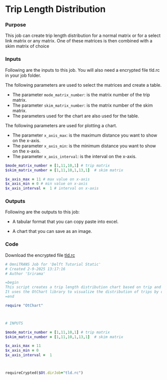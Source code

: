 # Trip Length Distribution

::::: nav-pills
:::: panel-tabset
### Purpose

This job can create trip length distribution for a normal matrix or for a select link matrix or any matrix. One of these matrices is then combined with a skim matrix of choice

### Inputs

Following are the inputs to this job. You will also need a encrypted file tld.rc in your job folder. 

The following parameters are used to select the matrices and create a table.

- The parameter `mode_matrix_number`: is the matrix number of the trip matrix.
- The parameter `skim_matrix_number`: is the matrix number of the skim matrix.
- The parameters used for the chart are also used for the table.

The following parameters are used for plotting a chart. 

- The parameter `x_axis_max`: is the maximum distance you want to show on the x-axis. 
- The parameter `x_axis_min`: is the minimum distance you want to show on the x-axis.
- The parameter `x_axis_interval`: is the interval on the x-axis.

``` ruby
$mode_matrix_number = [1,11,10,1] # trip matrix
$skim_matrix_number = [1,11,10,1,13,1]  # skim matrix

$x_axis_max = 11 # max value on x-axis
$x_axis_min = 0 # min value on x-axis
$x_axis_interval =  1 # interval on x-axis
```

### Outputs

Following are the outputs to this job:

-    A tabular format that you can copy paste into excel.

-    A chart that you can save as an image.

### Code

Download the encrypted file [tld.rc](./tld.rc)

::: {.content-hidden when-format="pdf"}
``` ruby
# OmniTRANS Job for 'Delft Tutorial Static'
# Created 2-9-2025 13:17:16
# Author 'Srirama'

=begin
This script creates a trip length distribution chart based on trip and distance matrices.
It uses the OtChart library to visualize the distribution of trips by distance.
=end

require "OtChart"



# INPUTS

$mode_matrix_number = [1,11,10,1] # trip matrix
$skim_matrix_number = [1,11,10,1,13,1]  # skim matrix

$x_axis_max = 11
$x_axis_min = 0
$x_axis_interval =  1



requireCrypted($Ot.dirJob+"tld.rc")
```
:::
::::
:::::
